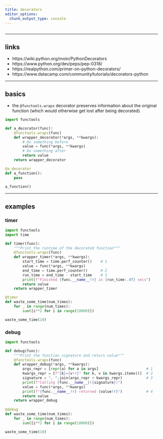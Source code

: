 ```yaml
---
title: decorators
editor_options: 
  chunk_output_type: console
---
```


```r
```

<!-- ********************************************************************* -->

<!-- > Headline -->

<!-- ********************************************************************* -->

<!-- ## faqs -->

*********************************************************************

## links

* https://wiki.python.org/moin/PythonDecorators  
* https://www.python.org/dev/peps/pep-0318/  
* https://realpython.com/primer-on-python-decorators/  
* https://www.datacamp.com/community/tutorials/decorators-python  


*********************************************************************

## basics

* the `@functools.wraps` decorator preserves information about the original function (which would otherwise get lost after being decorated)

```python
import functools

def a_decorator(func):
    @functools.wraps(func)
    def wrapper_decorator(*args, **kwargs):
        # Do something before
        value = func(*args, **kwargs)
        # Do something after
        return value
    return wrapper_decorator

@a_decorator    
def a_function():
    pass
    
a_function()
```

*********************************************************************

## examples

### timer

```python
import functools
import time

def timer(func):
    """Print the runtime of the decorated function"""
    @functools.wraps(func)
    def wrapper_timer(*args, **kwargs):
        start_time = time.perf_counter()    # 1
        value = func(*args, **kwargs)
        end_time = time.perf_counter()      # 2
        run_time = end_time - start_time    # 3
        print(f"Finished {func.__name__!r} in {run_time:.4f} secs")
        return value
    return wrapper_timer

@timer
def waste_some_time(num_times):
    for _ in range(num_times):
        sum([i**2 for i in range(10000)])

waste_some_time(10)
```


### debug

```python
import functools

def debug(func):
    """Print the function signature and return value"""
    @functools.wraps(func)
    def wrapper_debug(*args, **kwargs):
        args_repr = [repr(a) for a in args]                      # 1
        kwargs_repr = [f"{k}={v!r}" for k, v in kwargs.items()]  # 2
        signature = ", ".join(args_repr + kwargs_repr)           # 3
        print(f"Calling {func.__name__}({signature})")
        value = func(*args, **kwargs)
        print(f"{func.__name__!r} returned {value!r}")           # 4
        return value
    return wrapper_debug
    
@debug
def waste_some_time(num_times):
    for _ in range(num_times):
        sum([i**2 for i in range(10000)])

waste_some_time(10)
```
